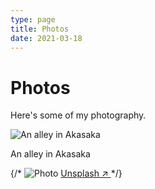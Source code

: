 ```yaml
---
type: page
title: Photos
date: 2021-03-18
---
```


# Photos

Here's some of my photography. 



<Image
  src="/images/2023-07-07-alley.jpeg"
  alt="An alley in Akasaka"
  width={1125}
  height={750}
  className="next-image"
/>

An alley in Akasaka


{/* 
<Image
  src="/images/photo.jpg"
  alt="Photo"
  width={1125}
  height={750}
  priority
  className="next-image"
/>
[Unsplash ↗ ](https://unsplash.com/photos/ndN00KmbJ1c)
*/}